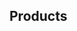 
## Products

<br />

<div className="mt-4 zero-xl:space-y-10 sm-md:space-y-0 sm:inline-grid sm:grid-cols-2 sm:gap-x-8 md-xl:grid-cols-1 md-lg:gap-x-0">
  <Card
    title="Preset"
    description="The Tailwindcss preset to rapidly build any UI"
    href="/preset"
  />
  <Card
    title="Configs"
    description="Predefined config files like eslint, prettier and typescript to make the code uniform across teams"
    href="/configs"
  />
</div>
